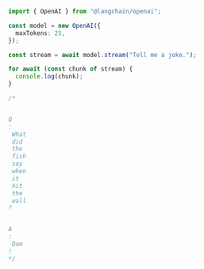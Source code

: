 ```typescript
import { OpenAI } from "@langchain/openai";

const model = new OpenAI({
  maxTokens: 25,
});

const stream = await model.stream("Tell me a joke.");

for await (const chunk of stream) {
  console.log(chunk);
}

/*


Q
:
 What
 did
 the
 fish
 say
 when
 it
 hit
 the
 wall
?


A
:
 Dam
!
*/
```
